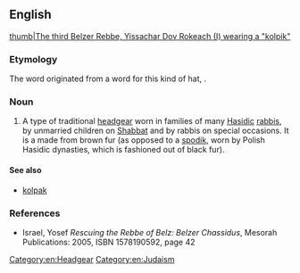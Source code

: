 ==English==
[[image:Belz1.jpg|thumb|The third Belzer Rebbe, Yissachar Dov Rokeach (I) wearing a "kolpik"]]

===Etymology===
The word originated from a {{etyl|tr|en}} word for this kind of hat, {{term|kalpak|lang=tr}}.

===Noun===
{{head|en|noun}} 

# A type of traditional [[headgear]] worn in families of many [[Hasidic]] [[rabbis]], by unmarried children on [[Shabbat]] and by rabbis on special occasions. It is a made from brown fur (as opposed to a [[spodik]], worn by Polish Hasidic dynasties, which is fashioned out of black fur).

====See also====
* [[kolpak]]

===References===

* Israel, Yosef  ''Rescuing the Rebbe of Belz: Belzer Chassidus'', Mesorah Publications: 2005, ISBN 1578190592, page 42 [http://books.google.com/books?id=BSrcTG_xMxIC&pg=PA42&dq=Kolpik+-wikipedia&lr=&ie=ISO-8859-1&sig=ODWAjHfIecrkZD6xOYXqPHINSnQ ] 

[[Category:en:Headgear]]
[[Category:en:Judaism]]